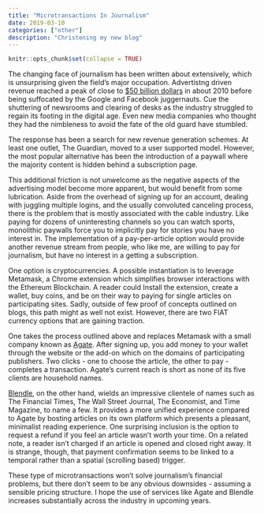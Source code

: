```yaml
---
title: "Microtransactions In Journalism"
date: 2019-03-10
categories: ["other"]
description: "Christening my new blog"
---
```


```r
knitr::opts_chunk$set(collapse = TRUE)
```

The changing face of journalism has been written about extensively, which is unsurprising given the field's major occupation. Advertistng driven revenue reached a peak of close to [$50 billion dollars](http://www.pewresearch.org/fact-tank/2017/06/01/circulation-and-revenue-fall-for-newspaper-industry/) in about 2010 before being suffocated by the Google and Facebook juggernauts. Cue the shuttering of newsrooms and clearing of desks as the industry struggled to regain its footing in the digital age. Even new media companies who thought they had the nimbleness to avoid the fate of the old guard have stumbled.

The response has been a search for new revenue generation schemes. At least one outlet, The Guardian, moved to a user supported model. However, the most popular alternative has been the introduction of a paywall where the majority content is hidden behind a subscription page.

This additional friction is not unwelcome as the negative aspects of the advertising model become more apparent, but would benefit from some lubrication. Aside from the overhead of signing up for an account, dealing with juggling multiple logins, and the usually convoluted canceling process, there is the problem that is mostly associated with the cable industry. Like paying for dozens of uninteresting channels so you can watch sports, monolithic paywalls force you to implicitly pay for stories you have no interest in. The implementation of a pay-per-article option would provide another revenue stream from people, who like me, are willing to pay for journalism, but have no interest in a getting a subscription.

One option is cryptocurrencies. A possible instantiation is to leverage Metamask, a Chrome extension which simplifies browser interactions with the Ethereum Blockchain. A reader could Install the extension, create a wallet, buy coins, and be on their way to paying for single articles on participating sites. Sadly, outside of few proof of concepts outlined on blogs, this path might as well not exist. However, there are two FIAT currency options that are gaining traction.

One takes the process outlined above and replaces Metamask with a small company known as [Agate](https://agate.one/). After signing up, you add money to your wallet through the website or the add-on which on the domains of participating publishers. Two clicks - one to choose the article, the other to pay - completes a transaction. Agate's current reach is short as none of its five clients are household names.

[Blendle](https://blendle.com/home), on the other hand, wields an impressive clientele of names such as The Financial Times, The Wall Street Journal, The Economist, and Time Magazine, to name a few. It provides a more unified experience compared to Agate by bosting articles on its own platform which presents a pleasant, minimalist reading experience. One surprising inclusion is the option to request a refund if you feel an article wasn't worth your time. On a related note, a reader isn't charged if an article is opened and closed right away. It is strange, though, that payment confirmation seems to be linked to a temporal rather than a spatial (scrolling based) trigger.

These type of microtransactions won't solve journalism's financial problems, but there don't seem to be any obvious downsides - assuming a sensible pricing structure. I hope the use of services like Agate and Blendle increases substantially across the industry in upcoming years.



